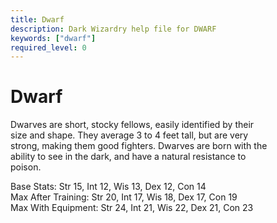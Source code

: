 ```yaml
---
title: Dwarf
description: Dark Wizardry help file for DWARF
keywords: ["dwarf"]
required_level: 0
---
```


# Dwarf

Dwarves are short, stocky fellows, easily identified by their  
size and shape.  They average 3 to 4 feet tall, but are very  
strong, making them good fighters.  Dwarves are born with the  
ability to see in the dark, and have a natural resistance to  
poison.  

Base Stats:         Str 15, Int 12, Wis 13, Dex 12, Con 14  
Max After Training: Str 20, Int 17, Wis 18, Dex 17, Con 19  
Max With Equipment: Str 24, Int 21, Wis 22, Dex 21, Con 23